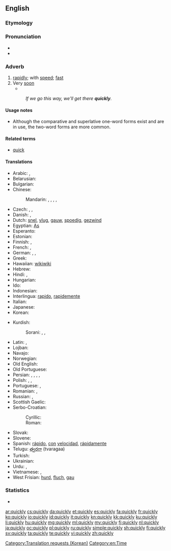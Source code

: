 ==English==

===Etymology===
{{suffix|quick|ly}}

===Pronunciation===
* {{IPA|/ˈkwɪkli/}}
* {{audio|en-us-quickly.ogg|Audio (US)}}

===Adverb===
{{en-adv|quicker|quickest|more}}

# [[rapidly]]; with [[speed]]; [[fast]]
# Very [[soon]]
#* {{quote-news
|year=2011
|date=November 3
|author=Chris Bevan
|title=Rubin Kazan   1 - 0   Tottenham
|work=BBC Sport
|url=http://news.bbc.co.uk/sport2/hi/football/europe/15472973.stm
|page=
|passage=Another Karadeniz cross led to Cudicini's first save of the night, with the Spurs keeper making up for a weak punch by brilliantly pushing away Christian Noboa's snap-shot.<br>Two more top-class stops followed '''quickly''' afterwards, first from Natcho's rasping shot which was heading into the top corner, and then to deny Ryazantsev at his near post.}}
#: ''If we go this way, we'll get there '''quickly'''.''

====Usage notes====
* Although the comparative and superlative one-word forms exist and are in use, the two-word forms are more common.

====Related terms====
* [[quick]] {{qualifier|adjective}}

====Translations====
{{trans-top|rapidly, fast}}
* Arabic: {{t-|ar|سرعة|tr=bi-súrʿa|alt=بسرعة|sc=Arab}}, {{t-|ar|عاجلا|tr=ʿāxilan|alt=عاجلاً|sc=Arab}}
* Belarusian: {{t-|be|хутка|tr=xútka|sc=Cyrl}}
* Bulgarian: {{t+|bg|бързо|n|tr=bǎ̀rzo|sc=Cyrl}}
* Chinese:
*: Mandarin: {{t|cmn|迅速|alt=迅速地|tr=xùnsù de|sc=Hani}}, {{t|cmn|快速|alt=快速地|tr=kuàisù de|sc=Hani}}, {{t|cmn|急速|alt=急速地|tr=jísù de|sc=Hani}}, {{t|cmn|趕快|alt=趕快地|sc=Hani}}, {{t|cmn|赶快|alt=赶快地|tr=gǎnkuài de|sc=Hani}}
* Czech: {{t+|cs|rychle}}, {{t-|cs|honem}},  {{t-|cs|valem}}
* Danish: {{t+|da|hurtig}}, {{t-|da|hurtigt}}
* Dutch: [[snel]], [[vlug]], [[gauw]], [[spoedig]], [[gezwind]]
* Egyptian: [[As]]
* Esperanto: {{t-|eo|rapide}}
* Estonian: {{t+|et|kiiresti}}
* Finnish: {{t+|fi|nopeasti}}, {{t+|fi|äkkiä}}
* French: {{t+|fr|rapidement}}, {{t+|fr|vite}}
* German: {{t+|de|schnell}}, {{t+|de|rasch}}, {{t+|de|geschwind}}
* Greek: {{t+|el|γρήγορα}}
* Hawaiian: [[wikiwiki]]
* Hebrew: {{t+|he|מהר}}
* Hindi: {{t-|hi|झटपट|tr=jhațpaț|sc=Deva}}, {{t+|hi|जल्दी|tr=jaldī se|alt=जल्दी से|sc=Deva}}
* Hungarian: {{t+|hu|gyorsan}}
* Ido: {{t+|io|rapide}}
* Indonesian: {{t-|id|dengan cepat}}
* Interlingua: [[rapido]], [[rapidemente]]
* Italian: {{t+|it|rapidamente|m}}
* Japanese: {{t+|ja|はやい|tr=[[はやく]], hayaku|alt=速く|sc=Jpan}}
* Korean: {{t+|ko|빨리|tr=ppalli|sc=Kore}}
{{trans-mid}}
* Kurdish:
*: Sorani: {{ku-Arab|[[به‌هه‌ڵه‌داوان]]}}, {{ku-Arab|[[به‌ په‌له‌وه‌]]}}, {{ku-Arab|[[به‌گورجی]]}}
* Latin: {{t-|la|cito}}, {{t-|la|celeriter}}
* Lojban: {{t+|jbo|sutra}}
* Navajo: {{tø|nv|hah}}
* Norwegian: {{t+|no|fort}}
* Old English: {{t-|ang|hrædlice|alt=hrædlīċe}}
* Old Portuguese: {{tø|roa-ptg|toste}}
* Persian: {{t+|fa|تند|tr=tond|sc=fa-Arab}}, {{t-|fa|به‌سرعت|tr=be-sor'at|sc=fa-Arab}}, {{t+|fa|سریعا|tr=sari'an|alt=سریعاً|sc=fa-Arab}}, {{t+|fa|جلدی|tr=jaldi|sc=fa-Arab}} {{qualifier|informal}}, {{t-|fa|به‌تندی|tr=be-tondi|sc=fa-Arab}}
* Polish: {{t+|pl|szybko}}, {{t+|pl|prędko}}, {{t-|pl|bystro}}
* Portuguese: {{t+|pt|rápido}}, {{t+|pt|rapidamente}}
* Romanian: {{t-|ro|rapid}}, {{t-|ro|repede}}
* Russian: {{t+|ru|быстро|tr=býstro}}, {{t+|ru|скоро|tr=skóro|sc=Cyrl}}
* Scottish Gaelic: {{t-|gd|gu grad}}
* Serbo-Croatian:
*: Cyrillic: {{t-|sh|брзо}}
*: Roman: {{t-|sh|brzo}}
* Slovak: {{t-|sk|rýchlo}}
* Slovene: {{t+|sl|hitro|alt=hítro}}
* Spanish: [[rápido]], [[con]] [[velocidad]], [[rápidamente]]
* Telugu: [[త్వరగా]] (tvaragaa)
* Turkish: {{t+|tr|çabuk}}
* Ukrainian: {{t+|uk|швидко|tr=švýdko|sc=Cyrl}}
* Urdu: {{t-|ur|جلدی|tr=jaldī se|alt=جلدی سے|sc=ur-Arab}}, {{t-|ur|جلدی|tr=jaldī|sc=ur-Arab}}
* Vietnamese: {{t+|vi|nhanh}}, {{t+|vi|mau}}
* West Frisian: [[hurd]], [[fluch]], [[gau]]
{{trans-bottom}}

===Statistics===
* {{rank|step|turning|village|813|quickly|lie|supposed|original}}

[[Category:Translation requests (Korean)]]
[[Category:en:Time]]

[[ar:quickly]]
[[cs:quickly]]
[[da:quickly]]
[[et:quickly]]
[[es:quickly]]
[[fa:quickly]]
[[fr:quickly]]
[[ko:quickly]]
[[io:quickly]]
[[id:quickly]]
[[it:quickly]]
[[kn:quickly]]
[[kk:quickly]]
[[ku:quickly]]
[[li:quickly]]
[[hu:quickly]]
[[mg:quickly]]
[[ml:quickly]]
[[my:quickly]]
[[fj:quickly]]
[[nl:quickly]]
[[ja:quickly]]
[[oc:quickly]]
[[pl:quickly]]
[[ru:quickly]]
[[simple:quickly]]
[[sh:quickly]]
[[fi:quickly]]
[[sv:quickly]]
[[ta:quickly]]
[[te:quickly]]
[[vi:quickly]]
[[zh:quickly]]